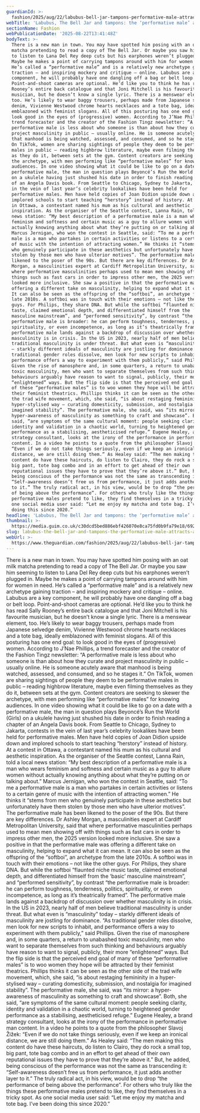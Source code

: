 ```yaml
---
guardianId: >-
  fashion/2025/aug/22/labubus-bell-jar-tampons-performative-male-attracts-attention
webTitle: 'Labubus, The Bell Jar and tampons: the ‘performative male’ attracts attention'
sectionName: Fashion
webPublicationDate: '2025-08-22T13:41:48Z'
bodyText: >-
  There is a new man in town. You may have spotted him posing with an oat milk
  matcha pretending to read a copy of The Bell Jar. Or maybe you saw him seeming
  to listen to Lana Del Rey deep cuts but his earphones weren’t plugged in.
  Maybe he makes a point of carrying tampons around with him for women in need.
  He’s called a “performative male” and is a relatively new archetype gaining
  traction – and inspiring mockery and critique – online. Labubus are a key
  component, he will probably have one dangling off a bag or belt loop.
  Point-and-shoot cameras are optional. He’d like you to think he has read Sally
  Rooney’s entire back catalogue and that Joni Mitchell is his favourite
  musician, but he doesn’t know a single lyric. There is a menswear element,
  too. He’s likely to wear baggy trousers, perhaps made from Japanese selvedge
  denim, Vivienne Westwood chrome hearts necklaces and a tote bag, ideally
  emblazoned with feminist slogans. All of this posturing has one end goal: to
  look good in the eyes of (progressive) women. According to J’Nae Phillips, a
  trend forecaster and the creator of the Fashion Tingz newsletter: “A
  performative male is less about who someone is than about how they curate and
  project masculinity in public – usually online. He is someone acutely aware
  that manhood is being watched, assessed, and consumed, and so he stages it.”
  On TikTok, women are sharing sightings of people they deem to be performative
  males in public – reading highbrow literature, maybe even filming themselves
  as they do it, between sets at the gym. Content creators are seeking to skewer
  the archetype, with men performing like “performative males” for knowing
  audiences. In one video showing what it could be like to go on a date with a
  performative male, the man in question plays Beyoncé’s Run the World (Girls)
  on a ukulele having just shushed his date in order to finish reading a chapter
  of an Angela Davis book. From Seattle to Chicago, Sydney to Jakarta, contests
  in the vein of last year’s celebrity lookalikes have been held for
  performative males. Men have held copies of Joan Didion upside down and
  implored schools to start teaching “herstory” instead of history. At a contest
  in Ottawa, a contestant named his mum as his cultural and aesthetic
  inspiration. As the organiser of the Seattle contest, Lanna Rain, told a local
  news station: “My best description of a performative male is a man who wears
  feminism and softness and certain music as a guy to allure women without
  actually knowing anything about what they’re putting on or talking about.”
  Marcus Jernigan, who won the contest in Seattle, said: “To me a performative
  male is a man who partakes in certain activities or listens to a certain genre
  of music with the intention of attracting women.” He thinks it “stems from men
  who genuinely participate in these aesthetics but unfortunately have them
  stolen by those men who have ulterior motives”. The performative male has been
  likened to the poser of the 90s. But there are key differences. Dr Ashley
  Morgan, a masculinities expert at Cardiff Metropolitan University, said that
  where performative masculinities perhaps used to mean men showing off with
  things such as fast cars in order to impress other men, the 2025 version
  looked more inclusive. She saw a positive in that the performative male was
  offering a different take on masculinity, helping to expand what it can mean.
  It can also be seen as the offspring of the “softboi”, an archetype from the
  late 2010s. A softboi was in touch with their emotions – not like the other
  guys. For Philips, they share DNA. But while the softboi “flaunted niche music
  taste, claimed emotional depth, and differentiated himself from the ‘basic’
  masculine mainstream”, and “performed sensitivity”, by contrast “the
  performative male is broader: he can perform toughness, tenderness, politics,
  spirituality, or even incompetence, as long as it’s theatrically framed”. The
  performative male lands against a backdrop of discussion over whether
  masculinity is in crisis. In the US in 2023, nearly half of men believe
  traditional masculinity is under threat. But what even is “masculinity” today
  – starkly different ideals of masculinity are jostling for dominance. “As
  traditional gender roles dissolve, men look for new scripts to inhabit, and
  performance offers a way to experiment with them publicly,” said Phillips.
  Given the rise of manosphere and, in some quarters, a return to unabashed
  toxic masculinity, men who want to separate themselves from such thinking and
  behaviours arguably have reason to want to signal, publicly, their more
  “enlightened” ways. But the flip side is that the perceived end goal of many
  of these “performative males” is to woo women they hope will be attracted by
  their feminist theatrics. Phillips thinks it can be seen as the other side of
  the trad wife movement, which, she said, “is about restaging femininity in a
  hyper-stylised way – curating domesticity, submission, and nostalgia for
  imagined stability”. The performative male, she said, was “its mirror: a
  hyper-awareness of masculinity as something to craft and showcase”. Both, she
  said, “are symptoms of the same cultural moment: people seeking clarity,
  identity and validation in a chaotic world, turning to heightened gender
  performance as a stabilising, aestheticised refuge.” Eugene Healey, a brand
  strategy consultant, looks at the irony of the performance in performative man
  content. In a video he points to a quote from the philosopher Slavoj Žižek:
  “Even if we do not take things seriously, even if we keep an ironical
  distance, we are still doing them.” As Healey said: “The men making this
  content do have these haircuts, do listen to Clairo, they do rock a small top,
  big pant, tote bag combo and in an effort to get ahead of their own
  reputational issues they have to prove that they’re above it.” But, he added,
  being conscious of the performance was not the same as transcending it:
  “Self-awareness doesn’t free us from performance, it just adds another layer
  to it.” The truly radical act, in his view, would be to drop “the performance
  of being above the performance”. For others who truly like the things these
  performative males pretend to like, they find themselves in a tricky spot. As
  one social media user said: “Let me enjoy my matcha and tote bag. I’ve been
  doing this since 2020.”
headline: 'Labubus, The Bell Jar and tampons: the ‘performative male’ attracts attention'
thumbnail: >-
  https://media.guim.co.uk/c30dcd5bed886ebf426070e8ca75fd0b9fa79e18/692_381_4107_3286/500.jpg
slug: labubus-the-bell-jar-and-tampons-the-performative-male-attracts-attention
webUrl: >-
  https://www.theguardian.com/fashion/2025/aug/22/labubus-bell-jar-tampons-performative-male-attracts-attention
---
```

There is a new man in town. You may have spotted him posing with an oat milk matcha pretending to read a copy of The Bell Jar. Or maybe you saw him seeming to listen to Lana Del Rey deep cuts but his earphones weren’t plugged in. Maybe he makes a point of carrying tampons around with him for women in need. He’s called a “performative male” and is a relatively new archetype gaining traction – and inspiring mockery and critique – online. Labubus are a key component, he will probably have one dangling off a bag or belt loop. Point-and-shoot cameras are optional. He’d like you to think he has read Sally Rooney’s entire back catalogue and that Joni Mitchell is his favourite musician, but he doesn’t know a single lyric. There is a menswear element, too. He’s likely to wear baggy trousers, perhaps made from Japanese selvedge denim, Vivienne Westwood chrome hearts necklaces and a tote bag, ideally emblazoned with feminist slogans. All of this posturing has one end goal: to look good in the eyes of (progressive) women. According to J’Nae Phillips, a trend forecaster and the creator of the Fashion Tingz newsletter: “A performative male is less about who someone is than about how they curate and project masculinity in public – usually online. He is someone acutely aware that manhood is being watched, assessed, and consumed, and so he stages it.” On TikTok, women are sharing sightings of people they deem to be performative males in public – reading highbrow literature, maybe even filming themselves as they do it, between sets at the gym. Content creators are seeking to skewer the archetype, with men performing like “performative males” for knowing audiences. In one video showing what it could be like to go on a date with a performative male, the man in question plays Beyoncé’s Run the World (Girls) on a ukulele having just shushed his date in order to finish reading a chapter of an Angela Davis book. From Seattle to Chicago, Sydney to Jakarta, contests in the vein of last year’s celebrity lookalikes have been held for performative males. Men have held copies of Joan Didion upside down and implored schools to start teaching “herstory” instead of history. At a contest in Ottawa, a contestant named his mum as his cultural and aesthetic inspiration. As the organiser of the Seattle contest, Lanna Rain, told a local news station: “My best description of a performative male is a man who wears feminism and softness and certain music as a guy to allure women without actually knowing anything about what they’re putting on or talking about.” Marcus Jernigan, who won the contest in Seattle, said: “To me a performative male is a man who partakes in certain activities or listens to a certain genre of music with the intention of attracting women.” He thinks it “stems from men who genuinely participate in these aesthetics but unfortunately have them stolen by those men who have ulterior motives”. The performative male has been likened to the poser of the 90s. But there are key differences. Dr Ashley Morgan, a masculinities expert at Cardiff Metropolitan University, said that where performative masculinities perhaps used to mean men showing off with things such as fast cars in order to impress other men, the 2025 version looked more inclusive. She saw a positive in that the performative male was offering a different take on masculinity, helping to expand what it can mean. It can also be seen as the offspring of the “softboi”, an archetype from the late 2010s. A softboi was in touch with their emotions – not like the other guys. For Philips, they share DNA. But while the softboi “flaunted niche music taste, claimed emotional depth, and differentiated himself from the ‘basic’ masculine mainstream”, and “performed sensitivity”, by contrast “the performative male is broader: he can perform toughness, tenderness, politics, spirituality, or even incompetence, as long as it’s theatrically framed”. The performative male lands against a backdrop of discussion over whether masculinity is in crisis. In the US in 2023, nearly half of men believe traditional masculinity is under threat. But what even is “masculinity” today – starkly different ideals of masculinity are jostling for dominance. “As traditional gender roles dissolve, men look for new scripts to inhabit, and performance offers a way to experiment with them publicly,” said Phillips. Given the rise of manosphere and, in some quarters, a return to unabashed toxic masculinity, men who want to separate themselves from such thinking and behaviours arguably have reason to want to signal, publicly, their more “enlightened” ways. But the flip side is that the perceived end goal of many of these “performative males” is to woo women they hope will be attracted by their feminist theatrics. Phillips thinks it can be seen as the other side of the trad wife movement, which, she said, “is about restaging femininity in a hyper-stylised way – curating domesticity, submission, and nostalgia for imagined stability”. The performative male, she said, was “its mirror: a hyper-awareness of masculinity as something to craft and showcase”. Both, she said, “are symptoms of the same cultural moment: people seeking clarity, identity and validation in a chaotic world, turning to heightened gender performance as a stabilising, aestheticised refuge.” Eugene Healey, a brand strategy consultant, looks at the irony of the performance in performative man content. In a video he points to a quote from the philosopher Slavoj Žižek: “Even if we do not take things seriously, even if we keep an ironical distance, we are still doing them.” As Healey said: “The men making this content do have these haircuts, do listen to Clairo, they do rock a small top, big pant, tote bag combo and in an effort to get ahead of their own reputational issues they have to prove that they’re above it.” But, he added, being conscious of the performance was not the same as transcending it: “Self-awareness doesn’t free us from performance, it just adds another layer to it.” The truly radical act, in his view, would be to drop “the performance of being above the performance”. For others who truly like the things these performative males pretend to like, they find themselves in a tricky spot. As one social media user said: “Let me enjoy my matcha and tote bag. I’ve been doing this since 2020.”
